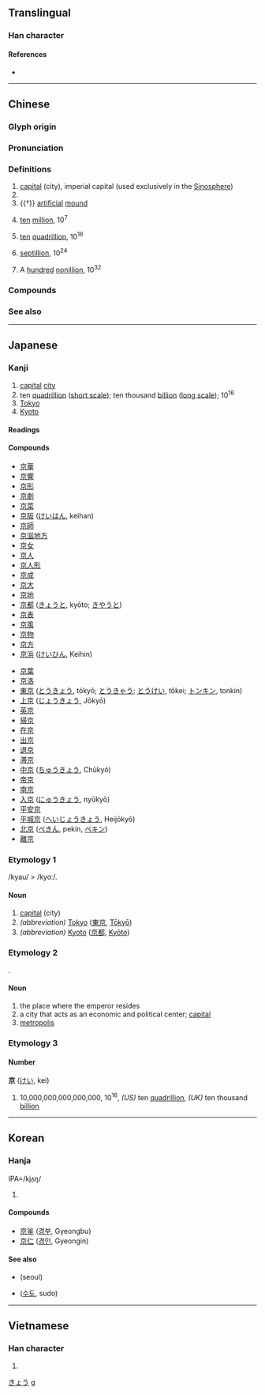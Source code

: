 {{also|亰}}
{{character info/new}}
<!-- may be replaced by zh-forms -->
==Translingual==
{{stroke order|strokes=8}}

===Han character===
{{Han char|rn=8|rad=亠|as=06|sn=8|four=00906|canj=YRF|ids=⿳亠口小}}

====References====
* {{Han ref|kx=0088.190|dkj=00299|dj=0187.110|hdz=10284.060|uh=4EAC|ud=20140|bh=A8CA|bd=43210}}

----

==Chinese==
{{zh-forms|alt=亰}}

===Glyph origin===
{{Han etym}}

===Pronunciation===
{{zh-pron
|m=jīng
|m-s=
|c=ging1
|c-t=
|g=
|h=pfs=kîn
|j=
|mb=géng
|md=gĭng
|mn=kiaⁿ/keng
|mn_note=kiaⁿ - vernacular; keng - literary
|mn-t=gian1
|w=1jin
|x=
|mc=y
|oc=y
|ma=y
|cat=n,num
}}

===Definitions===
{{zh-hanzi}}

# [[capital]] (city), imperial capital (used exclusively in the [https://en.wikipedia.org/wiki/East_Asian_cultural_sphere Sinosphere])
# {{zh-short|北京|Beijing}}
# {{†}} [[artificial]] [[mound]]
# {{lb|zh|obsolete}} [[ten]] [[million]], 10<sup>7</sup>
# {{lb|zh|obsolete}} [[ten]] [[quadrillion]], 10<sup>16</sup>
# {{lb|zh|obsolete}} [[septillion]], 10<sup>24</sup>
# {{lb|zh|obsolete}} A [[hundred]] [[nonillion]], 10<sup>32</sup>

===Compounds===
{{zh-der|京白|京白梨|京菜|京城|東京|京都|京二胡|京官|京胡|京華|京劇|京派|京腔|京師|京味|京味兒|京戲|京韻大鼓|京族|京津大鼓|北京時間|京債|京花子|京兆|五日京兆|北京鴨|京報|京闕|京室|京倉|京畿|中京|京府|北京|京京|京油子|京調|上京|京語|二京|京洛|北京條約|京兆尹|京堂|京畿令|京尹|京江|京斯敦|帝京|京話|京滬鐵路|京東大鼓|北京狗|京口|京邑|京觀|四京|兩京|南京|京八寸|京片子|京縣|南京條約|北京大學|北京人|北京之春|京繡|光復舊京|京察|東京灣|玉京|東京股市|汴京|研京練都|神京|洛京|海京|放京債|盛京|燕京|灤京|東京影展|莫之與京|鎬京|進京|西京雜記|西京|維京人|陪京|西京賦}}

===See also===
{{zh-numerals-10^4}}

{{cln|zh|numeral symbols|numerals}}

----

==Japanese==

===Kanji===
{{ja-kanji|grade=2|rs=亠06}}

# [[capital]] [[city]]
# ten [[quadrillion]] ([[w:short scale|short scale]]); ten thousand [[billion]] ([[w:long scale|long scale]]); 10<sup>16</sup>
# [[Tokyo]]
# [[Kyoto]]

====Readings====
{{ja-readings
|goon=きょう<きやう
|kanon=けい
|toon=きん
|kun=みやこ-
|nanori=あつ, たか
}}

====Compounds====
{{top2}}
* [[京華]]
* [[京響]]
* [[京形]]
* [[京劇]]
* [[京菜]]
* [[京阪]] ([[けいはん]], keihan)
* [[京師]]
* [[京滋地方]]
* [[京女]]
* [[京人]]
* [[京人形]]
* [[京成]]
* [[京大]]
* [[京地]]
* [[京都]] ([[きょうと]], kyōto; [[きやうと]])
* [[京表]]
* [[京風]]
* [[京物]]
* [[京方]]
* [[京浜]] ([[けいひん]], Keihin)
{{mid2}}
* [[京葉]]
* [[京洛]]
* [[東京]] ([[とうきょう]], tōkyō; [[とうきゃう]]; [[とうけい]], tōkei; [[トンキン]], tonkin)
* [[上京]] ([[じょうきょう]], Jōkyō)
* [[英京]]
* [[帰京]]
* [[在京]]
* [[出京]]
* [[退京]]
* [[滞京]]
* [[中京]] ([[ちゅうきょう]], Chūkyō)
* [[帝京]]
* [[南京]]
* [[入京]] ([[にゅうきょう]], nyūkyō)
* [[平安京]]
* [[平城京]] ([[へいじょうきょう]], Heijōkyō)
* [[北京]] ([[ぺきん]], pekin, [[ペキン]])
* [[離京]]
{{bottom}}

===Etymology 1===
/kyau/ > /kyoː/.

====Noun====
{{ja-noun|きょう|hhira=きやう}}

# [[capital]] (city)
# ''(abbreviation)'' [[Tokyo]] ([[東京]], [[Tokyo|Tōkyō]])
# ''(abbreviation)'' [[Kyoto]] ([[京都]], [[Kyoto|Kyōto]])

===Etymology 2===
{{compound|宮|tr1=miya|t1=imperial palace|処|tr2=ko|t2=place|lang=ja}}.

====Noun====
{{ja-noun|みやこ}}

# the place where the emperor resides
# a city that acts as an economic and political center; [[capital]]
# [[metropolis]]

===Etymology 3===

====Number====
'''京''' ([[けい]], kei)

# 10,000,000,000,000,000, 10<sup>16</sup>, ''(US)'' ten [[quadrillion]], ''(UK)'' ten thousand [[billion]]

[[Category:Japanese nouns|きょう]]
[[Category:Japanese numeral symbols|g]]

----

==Korean==

===Hanja===
IPA=/kjʌ̹ŋ/
{{ko-hanja|hangeul=경|mr=kyŏng|y=kyeng}}
# {{defn|lang=ko|sort=亠06}}


====Compounds====
* [[京釜]] ([[경부]], Gyeongbu)
* [[京仁]] ([[경인]], Gyeongin)

====See also====
* {{l|ko|서울}} (seoul)
* {{l|ko|首都}} ([[수도]], sudo)

----

==Vietnamese==

===Han character===
{{vi-hantu|kinh|rs=亠06}}

# {{defn|lang=vi|sort=亠06}}